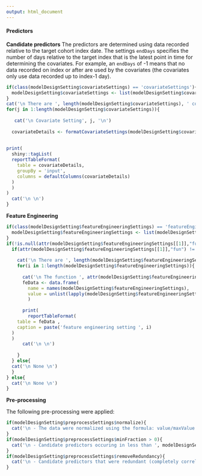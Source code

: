 ```yaml
---
output: html_document
---
```

  
#### Predictors

**Candidate predictors**
The predictors are determined using data recorded relative to the target cohort index date.  The settings `endDays` specifies the number of days relative to the target index that is the latest point in time for determining the covariates.  For example, an `endDays` of -1 means that no data recorded on index or after are used by the covariates (the covariates only use data recorded up to index-1 day).

```r
if(class(modelDesignSetting$covariateSettings) == 'covariateSettings'){
  modelDesignSetting$covariateSettings <- list(modelDesignSetting$covariateSettings)
}
cat('\n There are ', length(modelDesignSetting$covariateSettings), ' covariate settings. \n')
for(j in 1:length(modelDesignSetting$covariateSettings)){
  
   cat('\n Covariate Setting', j, '\n')
  
  covariateDetails <- formatCovariateSettings(modelDesignSetting$covariateSettings)
  
  
print(
  shiny::tagList(
  reportTableFormat(
    table = covariateDetails, 
    groupBy = 'input',
    columns = defaultColumns(covariateDetails)
  )
  )
)
  cat('\n \n')
}
```

**Feature Engineering**
```r
if(class(modelDesignSetting$featureEngineeringSettings) == 'featureEngineeringSettings'){
  modelDesignSetting$featureEngineeringSettings <- list(modelDesignSetting$featureEngineeringSettings)
}
if(!is.null(attr(modelDesignSetting$featureEngineeringSettings[[1]],"fun"))){
  if(attr(modelDesignSetting$featureEngineeringSettings[[1]],"fun") != 'sameData'){
  
    cat('\n There are ', length(modelDesignSetting$featureEngineeringSettings), ' feature engineering settings. \n')
    for(i in 1:length(modelDesignSetting$featureEngineeringSettings)){
  
      cat('\n The function ', attr(modelDesignSetting$featureEngineeringSettings[[i]],"fun"), ' with inputs: \n')
      feData <- data.frame(
        name = names(modelDesignSetting$featureEngineeringSettings), 
        value = unlist(lapply(modelDesignSetting$featureEngineeringSettings, function(x) paste(x, sep = '', collapse='-')))
        )
  
      print(
        reportTableFormat(
    table = feData , 
    caption = paste('feature engineering setting ', i)
  )
  )
      cat('\n \n')
  
    }
  } else{
  cat('\n None \n')  
  }
} else{
  cat('\n None \n')  
}
```

**Pre-processing**

The following pre-processing were applied:


```r
if(modelDesignSetting$preprocessSettings$normalize){
  cat('\n - The data were normalized using the formula: value/maxValue . \n')
}
if(modelDesignSetting$preprocessSettings$minFraction > 0){
  cat('\n - Candidate predictors occuring in less than ', modelDesignSetting$preprocessSettings$minFraction*100,'\\% of patients in the target population were removed. \n')
}
if(modelDesignSetting$preprocessSettings$removeRedundancy){
  cat('\n - Candidate predictors that were redundant (completely correlated with another predictor) were removed.  When two predictors are completely correlated, the most common predictor is removed.  For example, if 60\\% of the target population were male and 40\\% were female, then the male gender predictor would be removed since it is redundant and more common. \n')
}
```